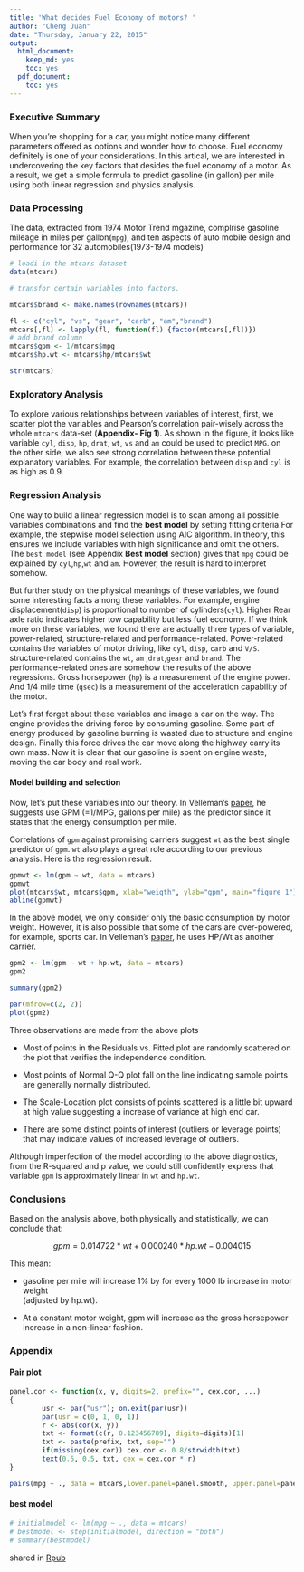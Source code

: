 ```yaml
---
title: 'What decides Fuel Economy of motors? '
author: "Cheng Juan"
date: "Thursday, January 22, 2015"
output:
  html_document:
    keep_md: yes
    toc: yes
  pdf_document:
    toc: yes
---
```


### Executive Summary

When you're shopping for a car, you might notice many different parameters offered as options and wonder how to choose. Fuel economy definitely is one of your considerations. In this artical, we are interested in undercovering the key factors that desides the fuel economy of a motor. As a result, we get a simple formula to predict gasoline (in gallon) per mile using both linear regression and physics analysis.  


###  Data Processing

The data, extracted from 1974 Motor Trend mgazine, complrise gasoline mileage in miles per gallon(`mpg`), and ten aspects of auto mobile design and performance for 32 automobiles(1973-1974 models)

```r

# loadi in the mtcars dataset
data(mtcars)

# transfor certain variables into factors.

mtcars$brand <- make.names(rownames(mtcars))

fl <- c("cyl", "vs", "gear", "carb", "am","brand")
mtcars[,fl] <- lapply(fl, function(fl) {factor(mtcars[,fl])})
# add brand column 
mtcars$gpm <- 1/mtcars$mpg
mtcars$hp.wt <- mtcars$hp/mtcars$wt

str(mtcars)

```

### Exploratory Analysis

To explore various relationships between variables of interest, first, we scatter plot the variables and Pearson's correlation pair-wisely across the whole `mtcars` data-set (**Appendix- Fig 1**). As shown in the figure, it looks like variable `cyl`, `disp`, `hp`, `drat`, `wt`, `vs` and `am` could be used to predict `MPG`. on the other side, we also see strong correlation between these potential explanatory variables. For example, the correlation between `disp` and `cyl` is as high as 0.9. 

### Regression Analysis

One way to build a linear regression model is to scan among all possible variables combinations and find the **best model** by setting fitting criteria.For example, the stepwise model selection using AIC algorithm. In theory, this ensures we include variables with high significance and omit the others. The `best model` (see Appendix **Best model** section) gives that `mpg` could be explained by `cyl`,`hp`,`wt` and `am`. However, the result is hard to interpret somehow.  

But further study on the physical meanings of these variables, we found some interesting facts among these variables. For example, engine displacement(`disp`) is proportional to number of cylinders(`cyl`). Higher Rear axle ratio indicates higher tow capability but less fuel economy. If we think more on these variables, we found there are actually three types of variable, power-related, structure-related and performance-related. Power-related contains the variables of motor driving, like `cyl`, `disp`, `carb` and `V/S`. structure-related contains the `wt`, `am` ,`drat`,`gear` and `brand`. The performance-related ones are somehow the results of the above regressions. Gross horsepower (`hp`) is a measurement of the engine power. And 1/4 mile time (`qsec`) is a measurement of the acceleration capability of the motor. 

Let's first forget about these variables and image a car on the way. The engine provides the driving force by consuming gasoline. Some part of energy produced by gasoline burning is wasted due to structure and engine design. Finally this force drives the car move along the highway carry its own mass. Now it is clear that our gasoline is spent on engine waste, moving the car body and real work. 

#### Model building and selection

Now, let's put these variables into our theory. In Velleman's [paper](http://www.mortality.org/INdb/2008/02/12/8/document.pdf), he suggests use GPM (=1/MPG, gallons per mile) as the predictor since it states that the energy consumption per mile. 

Correlations of `gpm` against promising carriers suggest `wt` as the best single predictor of `gpm`. `wt` also plays a great role according to our previous analysis. Here is the regression result. 


```r

gpmwt <- lm(gpm ~ wt, data = mtcars)
gpmwt
plot(mtcars$wt, mtcars$gpm, xlab="weigth", ylab="gpm", main="figure 1")
abline(gpmwt)
```     

In the above model, we only consider only the basic consumption by motor weight. However, it is also possible that some of the cars are over-powered, for example, sports car. In Velleman's [paper](http://www.mortality.org/INdb/2008/02/12/8/document.pdf), he uses HP/Wt as another carrier.  


```r

gpm2 <- lm(gpm ~ wt + hp.wt, data = mtcars)
gpm2

summary(gpm2)

par(mfrow=c(2, 2))
plot(gpm2)

```

Three observations are made from the above plots

- Most of points in the Residuals vs. Fitted plot are randomly scattered on the plot that verifies the independence condition.

- Most points of Normal Q-Q plot fall on the line indicating sample points are generally normally distributed.

- The Scale-Location plot consists of points scattered is a little bit upward at high value suggesting a increase of variance at high end car. 

- There are some distinct points of interest (outliers or leverage points) that may indicate values of increased leverage of outliers.

Although imperfection of the model according to the above diagnostics, from the R-squared and p value, we could still confidently express that variable `gpm` is approximately linear in `wt` and `hp.wt`.


### Conclusions

Based on the analysis above, both physically and statistically, we can conclude that:

$$ gpm = 0.014722* wt + 0.000240* hp.wt -0.004015 $$ 

This mean: 

-  gasoline per mile will increase 1% by for every 1000 lb increase in motor weight   
   (adjusted by hp.wt).

- At a constant motor weight, gpm will increase as the gross horsepower increase in a non-linear fashion. 



### Appendix


####  Pair plot


```r

panel.cor <- function(x, y, digits=2, prefix="", cex.cor, ...)
{
        usr <- par("usr"); on.exit(par(usr))
        par(usr = c(0, 1, 0, 1))
        r <- abs(cor(x, y))
        txt <- format(c(r, 0.123456789), digits=digits)[1]
        txt <- paste(prefix, txt, sep="")
        if(missing(cex.cor)) cex.cor <- 0.8/strwidth(txt)
        text(0.5, 0.5, txt, cex = cex.cor * r)
}

pairs(mpg ~ ., data = mtcars,lower.panel=panel.smooth, upper.panel=panel.cor)


```


#### best model 

```r

# initialmodel <- lm(mpg ~ ., data = mtcars)
# bestmodel <- step(initialmodel, direction = "both")
# summary(bestmodel)

```

shared in [Rpub](http://rpubs.com/Cjtouzi/fueleco)

